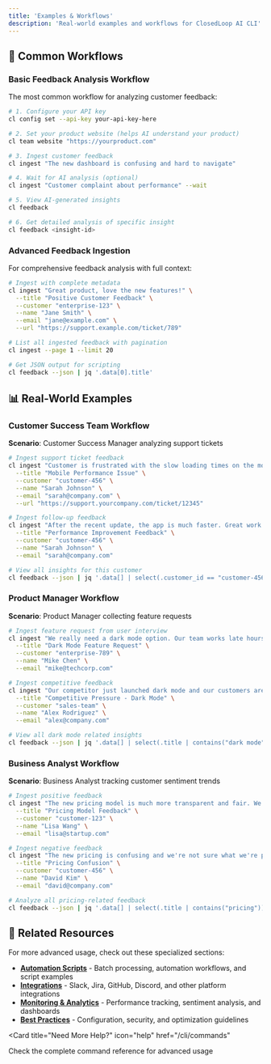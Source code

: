 ```yaml
---
title: 'Examples & Workflows'
description: 'Real-world examples and workflows for ClosedLoop AI CLI'
---
```


## 🎯 Common Workflows

### Basic Feedback Analysis Workflow

The most common workflow for analyzing customer feedback:

```bash
# 1. Configure your API key
cl config set --api-key your-api-key-here

# 2. Set your product website (helps AI understand your product)
cl team website "https://yourproduct.com"

# 3. Ingest customer feedback
cl ingest "The new dashboard is confusing and hard to navigate"

# 4. Wait for AI analysis (optional)
cl ingest "Customer complaint about performance" --wait

# 5. View AI-generated insights
cl feedback

# 6. Get detailed analysis of specific insight
cl feedback <insight-id>
```

### Advanced Feedback Ingestion

For comprehensive feedback analysis with full context:

```bash
# Ingest with complete metadata
cl ingest "Great product, love the new features!" \
  --title "Positive Customer Feedback" \
  --customer "enterprise-123" \
  --name "Jane Smith" \
  --email "jane@example.com" \
  --url "https://support.example.com/ticket/789"

# List all ingested feedback with pagination
cl ingest --page 1 --limit 20

# Get JSON output for scripting
cl feedback --json | jq '.data[0].title'
```

## 📊 Real-World Examples

### Customer Success Team Workflow

**Scenario**: Customer Success Manager analyzing support tickets

```bash
# Ingest support ticket feedback
cl ingest "Customer is frustrated with the slow loading times on the mobile app" \
  --title "Mobile Performance Issue" \
  --customer "customer-456" \
  --name "Sarah Johnson" \
  --email "sarah@company.com" \
  --url "https://support.yourcompany.com/ticket/12345"

# Ingest follow-up feedback
cl ingest "After the recent update, the app is much faster. Great work!" \
  --title "Performance Improvement Feedback" \
  --customer "customer-456" \
  --name "Sarah Johnson" \
  --email "sarah@company.com"

# View all insights for this customer
cl feedback --json | jq '.data[] | select(.customer_id == "customer-456")'
```

### Product Manager Workflow

**Scenario**: Product Manager collecting feature requests

```bash
# Ingest feature request from user interview
cl ingest "We really need a dark mode option. Our team works late hours and the bright interface is hard on the eyes" \
  --title "Dark Mode Feature Request" \
  --customer "enterprise-789" \
  --name "Mike Chen" \
  --email "mike@techcorp.com"

# Ingest competitive feedback
cl ingest "Our competitor just launched dark mode and our customers are asking when we'll have it too" \
  --title "Competitive Pressure - Dark Mode" \
  --customer "sales-team" \
  --name "Alex Rodriguez" \
  --email "alex@company.com"

# View all dark mode related insights
cl feedback --json | jq '.data[] | select(.title | contains("dark mode"))'
```

### Business Analyst Workflow

**Scenario**: Business Analyst tracking customer sentiment trends

```bash
# Ingest positive feedback
cl ingest "The new pricing model is much more transparent and fair. We're happy with the changes." \
  --title "Pricing Model Feedback" \
  --customer "customer-123" \
  --name "Lisa Wang" \
  --email "lisa@startup.com"

# Ingest negative feedback
cl ingest "The new pricing is confusing and we're not sure what we're paying for anymore" \
  --title "Pricing Confusion" \
  --customer "customer-456" \
  --name "David Kim" \
  --email "david@company.com"

# Analyze all pricing-related feedback
cl feedback --json | jq '.data[] | select(.title | contains("pricing")) | {title, sentiment, business_impact}'
```

## 🔗 Related Resources

For more advanced usage, check out these specialized sections:

- **[Automation Scripts](/cli/scripts)** - Batch processing, automation workflows, and script examples
- **[Integrations](/cli/integrations)** - Slack, Jira, GitHub, Discord, and other platform integrations  
- **[Monitoring & Analytics](/cli/monitoring)** - Performance tracking, sentiment analysis, and dashboards
- **[Best Practices](/cli/best-practices)** - Configuration, security, and optimization guidelines

<Card
  title="Need More Help?"
  icon="help"
  href="/cli/commands"
>
  Check the complete command reference for advanced usage
</Card>
